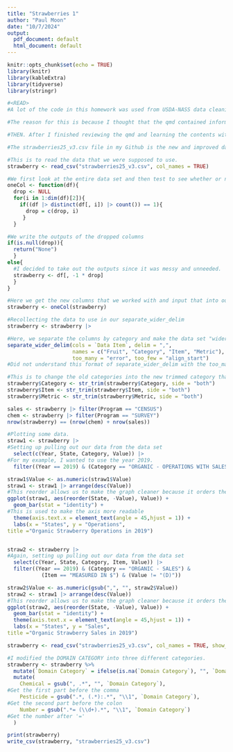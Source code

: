 ```yaml
---
title: "Strawberries 1"
author: "Paul Moon"
date: "10/7/2024"
output:
  pdf_document: default
  html_document: default
---
```


```r
knitr::opts_chunk$set(echo = TRUE)
library(knitr)  
library(kableExtra)
library(tidyverse)
library(stringr)
```

```r
#<READ>
#A lot of the code in this homework was used from USDA-NASS data cleaning-ver2.qmd that was given to us. 

#The reason for this is because I thought that the qmd contained information of the solutions of this homework. Therefore, I decided to use this homework assignment as practice to get used to the new types of code that were shown. Thus, I decided to try and replicate and understand the qmd. My code is what I thought could make the code better/what my approach would have been and, in addition, I commented on all the codes of what I was happening in the code.

#THEN. After I finished reviewing the qmd and learning the contents within it. I worked on splitting the DOMAIN CATEGORY column into three different new columns called "Chemical", "Pesticide", and "Number" which was what the main point of the homework was (and that is at the bottom). 

#The strawberries25_v3.csv file in my Github is the new and improved dataset.
```

```r
#This is to read the data that we were supposed to use.
strawberry <- read_csv("strawberries25_v3.csv", col_names = TRUE)
```

```r
#We first look at the entire data set and then test to see whether or not the column has a single variable or not
oneCol <- function(df){
  drop <- NULL  
  for(i in 1:dim(df)[2]){     
    if((df |> distinct(df[, i]) |> count()) == 1){
      drop = c(drop, i)
     } 
  }

#We write the outputs of the dropped columns
if(is.null(drop)){
  return("None")
  }
else{
  #I decided to take out the outputs since it was messy and unneeded.
  strawberry <- df[, -1 * drop]
  }
}

#Here we get the new columns that we worked with and input that into our data set.
strawberry <- oneCol(strawberry)
```

```r
#Recollecting the data to use in our separate_wider_delim
strawberry <- strawberry |>

#Here, we separate the columns by category and make the data set "wider" by the listed names
separate_wider_delim(cols = `Data Item`, delim = ",", 
                     names = c("Fruit", "Category", "Item", "Metric"), 
                     too_many = "error", too_few = "align_start")
#Did not understand this format of separate_wider_delim with the too_many and too_few until now.

#This is to change the old categories into the new trimmed category that deleted any extra space.
strawberry$Category <- str_trim(strawberry$Category, side = "both")
strawberry$Item <- str_trim(strawberry$Item, side = "both")
strawberry$Metric <- str_trim(strawberry$Metric, side = "both")

sales <- strawberry |> filter(Program == "CENSUS")
chem <- strawberry |> filter(Program == "SURVEY")
nrow(strawberry) == (nrow(chem) + nrow(sales))
```

```r
#Plotting some data.
straw1 <- strawberry |> 
#Setting up pulling out our data from the data set
  select(c(Year, State, Category, Value)) |> 
#For my example, I wanted to use the year 2019.
  filter((Year == 2019) & (Category == "ORGANIC - OPERATIONS WITH SALES"))

straw1$Value <- as.numeric(straw1$Value)
straw1 <- straw1 |> arrange(desc(Value))
#This reorder allows us to make the graph cleaner because it orders them in size order.
ggplot(straw1, aes(reorder(State, -Value), Value)) + 
  geom_bar(stat = "identity") + 
#This is used to make the axis more readable
  theme(axis.text.x = element_text(angle = 45,hjust = 1)) +
  labs(x = "States", y = "Operations",
title ="Organic Strawberry Operations in 2019")


straw2 <- strawberry |> 
#Again, setting up pulling out our data from the data set
  select(c(Year, State, Category, Item, Value)) |> 
  filter((Year == 2019) & (Category == "ORGANIC - SALES") & 
           (Item == "MEASURED IN $") & (Value != "(D)"))

straw2$Value <- as.numeric(gsub(",", "", straw2$Value))
straw2 <- straw1 |> arrange(desc(Value))
#This reorder allows us to make the graph cleaner because it orders them in size order.
ggplot(straw2, aes(reorder(State, -Value), Value)) + 
  geom_bar(stat = "identity") + 
  theme(axis.text.x = element_text(angle = 45,hjust = 1)) +
  labs(x = "States", y = "Sales",
title ="Organic Strawberry Sales in 2019")
```

```r
strawberry <- read_csv("strawberries25_v3.csv", col_names = TRUE, show_col_types = FALSE)

#I modified the DOMAIN CATEGORY into three different categories.
strawberry <- strawberry %>%
  mutate(`Domain Category` = ifelse(is.na(`Domain Category`), "", `Domain Category`)) %>%
  mutate(
    Chemical = gsub(", .*", "", `Domain Category`), 
#Get the first part before the comma
    Pesticide = gsub(".*, (.*):.*", "\\1", `Domain Category`),
#Get the second part before the colon
    Number = gsub(".*= (\\d+).*", "\\1", `Domain Category`)
#Get the number after '='
  )

print(strawberry)
write_csv(strawberry, "strawberries25_v3.csv")
```